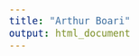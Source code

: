 ```yaml
---
title: "Arthur Boari"
output: html_document
---
```

<style>
body {
  color: orange;
  font-family: Times;
  font-size: 20px
}
pre {
  background-color: lightgreen;
}
#TOC {
  color: red;
  font-family: Times;
  font-size: 14px;
  border-color: black;
}
#header {
  color: gold;
}
</style>
